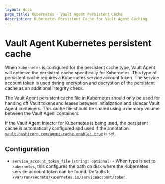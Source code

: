 ```yaml
---
layout: docs
page_title: Kubernetes - Vault Agent Persistent Cache
description: Kubernetes Persistent Cache for Vault Agent Caching
---
```


# Vault Agent Kubernetes persistent cache

When `kubernetes` is configured for the persistent cache type, Vault Agent will optimize the
persistent cache specifically for Kubernetes. This type of persistent cache requires a Kubernetes
service account token. The service account token is used during encryption and decryption of the
persistent cache as an additional integrity check.

The Vault Agent persistent cache file in Kubernetes should only be used for handing off Vault tokens
and leases between initialization and sidecar Vault Agent containers. This cache file should be shared
using a memory volume between the Vault Agent containers.

If the Vault Agent Injector for Kubernetes is being used, the persistent cache is automatically configured
and used if the annotation [`vault.hashicorp.com/agent-cache-enable: true`](/vault/docs/platform/k8s/injector/annotations#vault-hashicorp-com-agent-cache-enable) is set.

## Configuration

- `service_account_token_file` `(string: optional)` - When type is set to `kubernetes`,
  this configures the path on disk where the Kubernetes service account token can be found.
  Defaults to `/var/run/secrets/kubernetes.io/serviceaccount/token`.
